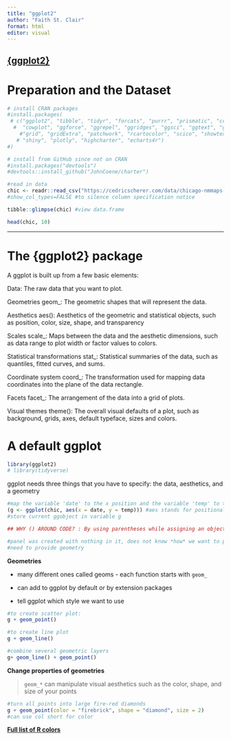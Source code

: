 ```yaml
---
title: "ggplot2"
author: "Faith St. Clair"
format: html
editor: visual
---
```


## [**{ggplot2}**](https://www.cedricscherer.com/2019/08/05/a-ggplot2-tutorial-for-beautiful-plotting-in-r/#data)

# **Preparation and the Dataset**

```r
# install CRAN packages
#install.packages(
 # c("ggplot2", "tibble", "tidyr", "forcats", "purrr", "prismatic", "corrr", 
  #  "cowplot", "ggforce", "ggrepel", "ggridges", "ggsci", "ggtext", "ggthemes", 
    #"grid", "gridExtra", "patchwork", "rcartocolor", "scico", "showtext", 
   # "shiny", "plotly", "highcharter", "echarts4r")
#)

# install from GitHub since not on CRAN
#install.packages("devtools")
#devtools::install_github("JohnCoene/charter")

#read in data
chic <- readr::read_csv("https://cedricscherer.com/data/chicago-nmmaps-custom.csv")
#show_col_types=FALSE #to silence column specification notice

tibble::glimpse(chic) #view data.frame

head(chic, 10)

```

________________________________________________________

# **The {ggplot2} package**

A ggplot is built up from a few basic elements:

Data: The raw data that you want to plot.

Geometries geom_: The geometric shapes that will represent the data.

Aesthetics aes(): Aesthetics of the geometric and statistical objects, such as position, color, size, shape, and transparency

Scales scale_: Maps between the data and the aesthetic dimensions, such as data range to plot width or factor values to colors.

Statistical transformations stat_: Statistical summaries of the data, such as quantiles, fitted curves, and sums.

Coordinate system coord_: The transformation used for mapping data coordinates into the plane of the data rectangle.

Facets facet_: The arrangement of the data into a grid of plots.

Visual themes theme(): The overall visual defaults of a plot, such as background, grids, axes, default typeface, sizes and colors.

# **A default ggplot**

```r
library(ggplot2)
# library(tidyverse)
```


ggplot needs three things that you have to specify: the data, aesthetics, and a geometry 


```r
#map the variable 'date' to the x position and the variable 'temp' to the y position
(g <- ggplot(chic, aes(x = date, y = temp))) #aes stands for positional aesthetics - denote x and y variables
#store current ggobject in variable g

## WHY () AROUND CODE? : By using parentheses while assigning an object, the object will be printed immediately. Instead of writing g <- ggplot(...) and then g we simply write (g <- ggplot(...)).

#panel was created with nothing in it, does not know *how* we want to plot our data
#need to provide geometry
```

**Geometries**

- many different ones called geoms - each function starts with `geom_`

- can add to ggplot by default or by extension packages

- tell ggplot which style we want to use

```r
#to create scatter plot:
g + geom_point()

#to create line plot
g + geom_line()

#combine several geometric layers
g+ geom_line() + geom_point()
```


**Change properties of geometries**

>`geom_*`
can manipulate visual aesthetics such as the color, shape, and size of your points

```r
#turn all points into large fire-red diamonds
g + geom_point(color = "firebrick", shape = "diamond", size = 2)
#can use col short for color

```


[**Full list of R colors**](http://www.stat.columbia.edu/~tzheng/files/Rcolor.pdf)










